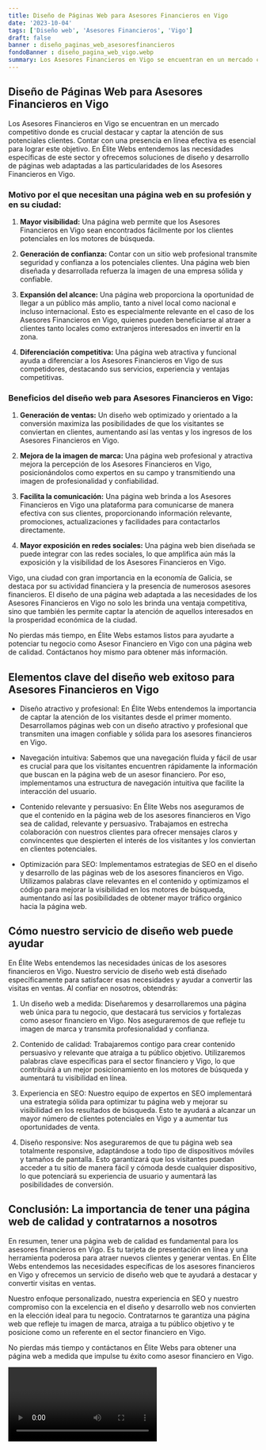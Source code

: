```yaml
---
title: Diseño de Páginas Web para Asesores Financieros en Vigo
date: '2023-10-04'
tags: ['Diseño web', 'Asesores Financieros', 'Vigo']
draft: false
banner : diseño_paginas_web_asesoresfinancieros
fondoBanner : diseño_pagina_web_vigo.webp
summary: Los Asesores Financieros en Vigo se encuentran en un mercado competitivo donde es crucial destacar y captar la atención de sus potenciales clientes. Contar con una presencia en línea efectiva es esencial para lograr este objetivo. En Élite Webs entendemos las necesidades específicas de este sector y ofrecemos soluciones de diseño y desarrollo de páginas web adaptadas a las particularidades de los Asesores Financieros en Vigo.
---
```


## Diseño de Páginas Web para Asesores Financieros en Vigo

Los Asesores Financieros en Vigo se encuentran en un mercado competitivo donde es crucial destacar y captar la atención de sus potenciales clientes. Contar con una presencia en línea efectiva es esencial para lograr este objetivo. En Élite Webs entendemos las necesidades específicas de este sector y ofrecemos soluciones de diseño y desarrollo de páginas web adaptadas a las particularidades de los Asesores Financieros en Vigo.

### Motivo por el que necesitan una página web en su profesión y en su ciudad:

1. **Mayor visibilidad:** Una página web permite que los Asesores Financieros en Vigo sean encontrados fácilmente por los clientes potenciales en los motores de búsqueda.

2. **Generación de confianza:** Contar con un sitio web profesional transmite seguridad y confianza a los potenciales clientes. Una página web bien diseñada y desarrollada refuerza la imagen de una empresa sólida y confiable.

3. **Expansión del alcance:** Una página web proporciona la oportunidad de llegar a un público más amplio, tanto a nivel local como nacional e incluso internacional. Esto es especialmente relevante en el caso de los Asesores Financieros en Vigo, quienes pueden beneficiarse al atraer a clientes tanto locales como extranjeros interesados en invertir en la zona.

4. **Diferenciación competitiva:** Una página web atractiva y funcional ayuda a diferenciar a los Asesores Financieros en Vigo de sus competidores, destacando sus servicios, experiencia y ventajas competitivas.

### Beneficios del diseño web para Asesores Financieros en Vigo:

1. **Generación de ventas:** Un diseño web optimizado y orientado a la conversión maximiza las posibilidades de que los visitantes se conviertan en clientes, aumentando así las ventas y los ingresos de los Asesores Financieros en Vigo.

2. **Mejora de la imagen de marca:** Una página web profesional y atractiva mejora la percepción de los Asesores Financieros en Vigo, posicionándolos como expertos en su campo y transmitiendo una imagen de profesionalidad y confiabilidad.

3. **Facilita la comunicación:** Una página web brinda a los Asesores Financieros en Vigo una plataforma para comunicarse de manera efectiva con sus clientes, proporcionando información relevante, promociones, actualizaciones y facilidades para contactarlos directamente.

4. **Mayor exposición en redes sociales:** Una página web bien diseñada se puede integrar con las redes sociales, lo que amplifica aún más la exposición y la visibilidad de los Asesores Financieros en Vigo.

Vigo, una ciudad con gran importancia en la economía de Galicia, se destaca por su actividad financiera y la presencia de numerosos asesores financieros. El diseño de una página web adaptada a las necesidades de los Asesores Financieros en Vigo no solo les brinda una ventaja competitiva, sino que también les permite captar la atención de aquellos interesados en la prosperidad económica de la ciudad.

No pierdas más tiempo, en Élite Webs estamos listos para ayudarte a potenciar tu negocio como Asesor Financiero en Vigo con una página web de calidad. Contáctanos hoy mismo para obtener más información.

<GifSeo />

<Cta />

## Elementos clave del diseño web exitoso para Asesores Financieros en Vigo

- Diseño atractivo y profesional: En Élite Webs entendemos la importancia de captar la atención de los visitantes desde el primer momento. Desarrollamos páginas web con un diseño atractivo y profesional que transmiten una imagen confiable y sólida para los asesores financieros en Vigo.

- Navegación intuitiva: Sabemos que una navegación fluida y fácil de usar es crucial para que los visitantes encuentren rápidamente la información que buscan en la página web de un asesor financiero. Por eso, implementamos una estructura de navegación intuitiva que facilite la interacción del usuario.

- Contenido relevante y persuasivo: En Élite Webs nos aseguramos de que el contenido en la página web de los asesores financieros en Vigo sea de calidad, relevante y persuasivo. Trabajamos en estrecha colaboración con nuestros clientes para ofrecer mensajes claros y convincentes que despierten el interés de los visitantes y los conviertan en clientes potenciales.

- Optimización para SEO: Implementamos estrategias de SEO en el diseño y desarrollo de las páginas web de los asesores financieros en Vigo. Utilizamos palabras clave relevantes en el contenido y optimizamos el código para mejorar la visibilidad en los motores de búsqueda, aumentando así las posibilidades de obtener mayor tráfico orgánico hacia la página web.

## Cómo nuestro servicio de diseño web puede ayudar

En Élite Webs entendemos las necesidades únicas de los asesores financieros en Vigo. Nuestro servicio de diseño web está diseñado específicamente para satisfacer esas necesidades y ayudar a convertir las visitas en ventas. Al confiar en nosotros, obtendrás:

1. Un diseño web a medida: Diseñaremos y desarrollaremos una página web única para tu negocio, que destacará tus servicios y fortalezas como asesor financiero en Vigo. Nos aseguraremos de que refleje tu imagen de marca y transmita profesionalidad y confianza.

2. Contenido de calidad: Trabajaremos contigo para crear contenido persuasivo y relevante que atraiga a tu público objetivo. Utilizaremos palabras clave específicas para el sector financiero y Vigo, lo que contribuirá a un mejor posicionamiento en los motores de búsqueda y aumentará tu visibilidad en línea.

3. Experiencia en SEO: Nuestro equipo de expertos en SEO implementará una estrategia sólida para optimizar tu página web y mejorar su visibilidad en los resultados de búsqueda. Esto te ayudará a alcanzar un mayor número de clientes potenciales en Vigo y a aumentar tus oportunidades de venta.

4. Diseño responsive: Nos aseguraremos de que tu página web sea totalmente responsive, adaptándose a todo tipo de dispositivos móviles y tamaños de pantalla. Esto garantizará que los visitantes puedan acceder a tu sitio de manera fácil y cómoda desde cualquier dispositivo, lo que potenciará su experiencia de usuario y aumentará las posibilidades de conversión.

## Conclusión: La importancia de tener una página web de calidad y contratarnos a nosotros

En resumen, tener una página web de calidad es fundamental para los asesores financieros en Vigo. Es tu tarjeta de presentación en línea y una herramienta poderosa para atraer nuevos clientes y generar ventas. En Élite Webs entendemos las necesidades específicas de los asesores financieros en Vigo y ofrecemos un servicio de diseño web que te ayudará a destacar y convertir visitas en ventas.

Nuestro enfoque personalizado, nuestra experiencia en SEO y nuestro compromiso con la excelencia en el diseño y desarrollo web nos convierten en la elección ideal para tu negocio. Contratarnos te garantiza una página web que refleje tu imagen de marca, atraiga a tu público objetivo y te posicione como un referente en el sector financiero en Vigo.

No pierdas más tiempo y contáctanos en Élite Webs para obtener una página web a medida que impulse tu éxito como asesor financiero en Vigo.

<Video />

<CtaBot job='Asesores Financieros' city='Vigo'/>

<Gmaps query='Vigo+españa+maps' />